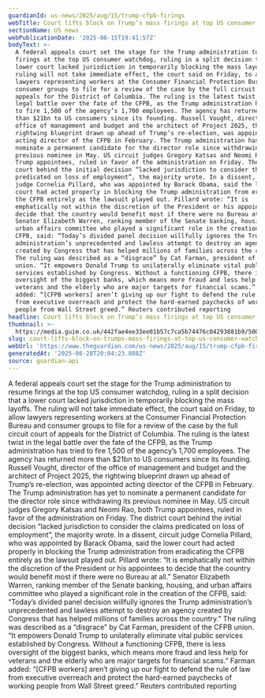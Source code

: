 ```yaml
---
guardianId: us-news/2025/aug/15/trump-cfpb-firings
webTitle: Court lifts block on Trump’s mass firings at top US consumer watchdog
sectionName: US news
webPublicationDate: '2025-08-15T19:41:57Z'
bodyText: >-
  A federal appeals court set the stage for the Trump administration to resume
  firings at the top US consumer watchdog, ruling in a split decision that a
  lower court lacked jurisdiction in temporarily blocking the mass layoffs. The
  ruling will not take immediate effect, the court said on Friday, to allow
  lawyers representing workers at the Consumer Financial Protection Bureau and
  consumer groups to file for a review of the case by the full circuit court of
  appeals for the District of Columbia. The ruling is the latest twist in the
  legal battle over the fate of the CFPB, as the Trump administration has tried
  to fire 1,500 of the agency’s 1,700 employees. The agency has returned more
  than $21bn to US consumers since its founding. Russell Vought, director of the
  office of management and budget and the architect of Project 2025, the
  rightwing blueprint drawn up ahead of Trump’s re-election, was appointed
  acting director of the CFPB in February. The Trump administration has yet to
  nominate a permanent candidate for the director role since withdrawing its
  previous nominee in May. US circuit judges Gregory Katsas and Neomi Rao, both
  Trump appointees, ruled in favor of the administration on Friday. The district
  court behind the initial decision “lacked jurisdiction to consider the claims
  predicated on loss of employment”, the majority wrote. In a dissent, circuit
  judge Cornelia Pillard, who was appointed by Barack Obama, said the lower
  court had acted properly in blocking the Trump administration from eradicating
  the CFPB entirely as the lawsuit played out. Pillard wrote: “It is
  emphatically not within the discretion of the President or his appointees to
  decide that the country would benefit most if there were no Bureau at all.”
  Senator Elizabeth Warren, ranking member of the Senate banking, housing, and
  urban affairs committee who played a significant role in the creation of the
  CFPB, said: “Today’s divided panel decision willfully ignores the Trump
  administration’s unprecedented and lawless attempt to destroy an agency
  created by Congress that has helped millions of families across the country.”
  The ruling was described as a “disgrace” by Cat Farman, president of the CFPB
  union. “It empowers Donald Trump to unilaterally eliminate vital public
  services established by Congress. Without a functioning CFPB, there is less
  oversight of the biggest banks, which means more fraud and less help for
  veterans and the elderly who are major targets for financial scams.” Farman
  added: “[CFPB workers] aren’t giving up our fight to defend the rule of law
  from executive overreach and protect the hard-earned paychecks of working
  people from Wall Street greed.” Reuters contributed reporting
headline: Court lifts block on Trump’s mass firings at top US consumer watchdog
thumbnail: >-
  https://media.guim.co.uk/442fae4ee33ee01b57c7ca5b74476c04293881b9/500_0_5000_4000/500.jpg
slug: court-lifts-block-on-trumps-mass-firings-at-top-us-consumer-watchdog
webUrl: 'https://www.theguardian.com/us-news/2025/aug/15/trump-cfpb-firings'
generatedAt: '2025-08-28T20:04:23.808Z'
source: guardian-api
---
```

A federal appeals court set the stage for the Trump administration to resume firings at the top US consumer watchdog, ruling in a split decision that a lower court lacked jurisdiction in temporarily blocking the mass layoffs. The ruling will not take immediate effect, the court said on Friday, to allow lawyers representing workers at the Consumer Financial Protection Bureau and consumer groups to file for a review of the case by the full circuit court of appeals for the District of Columbia. The ruling is the latest twist in the legal battle over the fate of the CFPB, as the Trump administration has tried to fire 1,500 of the agency’s 1,700 employees. The agency has returned more than $21bn to US consumers since its founding. Russell Vought, director of the office of management and budget and the architect of Project 2025, the rightwing blueprint drawn up ahead of Trump’s re-election, was appointed acting director of the CFPB in February. The Trump administration has yet to nominate a permanent candidate for the director role since withdrawing its previous nominee in May. US circuit judges Gregory Katsas and Neomi Rao, both Trump appointees, ruled in favor of the administration on Friday. The district court behind the initial decision “lacked jurisdiction to consider the claims predicated on loss of employment”, the majority wrote. In a dissent, circuit judge Cornelia Pillard, who was appointed by Barack Obama, said the lower court had acted properly in blocking the Trump administration from eradicating the CFPB entirely as the lawsuit played out. Pillard wrote: “It is emphatically not within the discretion of the President or his appointees to decide that the country would benefit most if there were no Bureau at all.” Senator Elizabeth Warren, ranking member of the Senate banking, housing, and urban affairs committee who played a significant role in the creation of the CFPB, said: “Today’s divided panel decision willfully ignores the Trump administration’s unprecedented and lawless attempt to destroy an agency created by Congress that has helped millions of families across the country.” The ruling was described as a “disgrace” by Cat Farman, president of the CFPB union. “It empowers Donald Trump to unilaterally eliminate vital public services established by Congress. Without a functioning CFPB, there is less oversight of the biggest banks, which means more fraud and less help for veterans and the elderly who are major targets for financial scams.” Farman added: “[CFPB workers] aren’t giving up our fight to defend the rule of law from executive overreach and protect the hard-earned paychecks of working people from Wall Street greed.” Reuters contributed reporting
